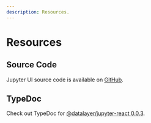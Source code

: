 ```yaml
---
description: Resources.
---
```


# Resources

## Source Code

Jupyter UI source code is available on [GitHub](https://github.com/datalayer/jupyter-ui).

## TypeDoc

Check out TypeDoc for [@datalayer/jupyter-react 0.0.3](https://typedoc.datalayer.tech/datalayer/jupyter-react/0.3.0).
